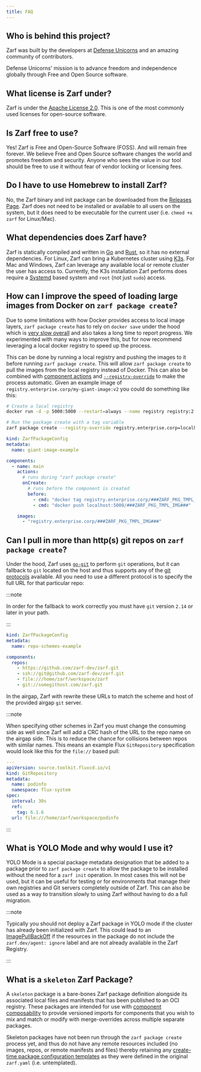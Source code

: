 ```yaml
---
title: FAQ
---
```


## Who is behind this project?

Zarf was built by the developers at [Defense Unicorns](https://www.defenseunicorns.com/) and an amazing community of contributors.

Defense Unicorns' mission is to advance freedom and independence globally through Free and Open Source software.

## What license is Zarf under?

Zarf is under the [Apache License 2.0](https://github.com/zarf-dev/zarf/blob/main/LICENSE). This is one of the most commonly used licenses for open-source software.

## Is Zarf free to use?

Yes! Zarf is Free and Open-Source Software (FOSS). And will remain free forever. We believe Free and Open Source software changes the world and promotes freedom and security. Anyone who sees the value in our tool should be free to use it without fear of vendor locking or licensing fees.

## Do I have to use Homebrew to install Zarf?

No, the Zarf binary and init package can be downloaded from the [Releases Page](https://github.com/zarf-dev/zarf/releases). Zarf does not need to be installed or available to all users on the system, but it does need to be executable for the current user (i.e. `chmod +x zarf` for Linux/Mac).

## What dependencies does Zarf have?

Zarf is statically compiled and written in [Go](https://golang.org/) and [Rust](https://www.rust-lang.org/), so it has no external dependencies. For Linux, Zarf can bring a Kubernetes cluster using [K3s](https://k3s.io/). For Mac and Windows, Zarf can leverage any available local or remote cluster the user has access to. Currently, the K3s installation Zarf performs does require a [Systemd](https://en.wikipedia.org/wiki/Systemd) based system and `root` (not just `sudo`) access.

## How can I improve the speed of loading large images from Docker on `zarf package create`?

Due to some limitations with how Docker provides access to local image layers, `zarf package create` has to rely on `docker save` under the hood which is [very slow overall](https://github.com/zarf-dev/zarf/issues/1214) and also takes a long time to report progress. We experimented with many ways to improve this, but for now recommend leveraging a local docker registry to speed up the process.

This can be done by running a local registry and pushing the images to it before running `zarf package create`. This will allow `zarf package create` to pull the images from the local registry instead of Docker. This can also be combined with [component actions](/ref/actions/) and [`--registry-override`](/commands/zarf_package_create/) to make the process automatic. Given an example image of `registry.enterprise.corp/my-giant-image:v2` you could do something like this:

```sh
# Create a local registry
docker run -d -p 5000:5000 --restart=always --name registry registry:2

# Run the package create with a tag variable
zarf package create --registry-override registry.enterprise.corp=localhost:5000 --set IMG=my-giant-image:v2
```

```yaml
kind: ZarfPackageConfig
metadata:
  name: giant-image-example

components:
  - name: main
    actions:
      # runs during "zarf package create"
      onCreate:
        # runs before the component is created
        before:
          - cmd: "docker tag registry.enterprise.corp/###ZARF_PKG_TMPL_IMG### localhost:5000/###ZARF_PKG_TMPL_IMG###"
          - cmd: "docker push localhost:5000/###ZARF_PKG_TMPL_IMG###"

    images:
      - "registry.enterprise.corp/###ZARF_PKG_TMPL_IMG###"
```

## Can I pull in more than http(s) git repos on `zarf package create`?

Under the hood, Zarf uses [`go-git`](https://github.com/go-git/go-git) to perform `git` operations, but it can fallback to `git` located on the host and thus supports any of the [git protocols](https://git-scm.com/book/en/v2/Git-on-the-Server-The-Protocols) available. All you need to use a different protocol is to specify the full URL for that particular repo:

:::note

In order for the fallback to work correctly you must have `git` version `2.14` or later in your path.

:::

```yaml
kind: ZarfPackageConfig
metadata:
  name: repo-schemes-example

components:
  repos:
    - https://github.com/zarf-dev/zarf.git
    - ssh://git@github.com/zarf-dev/zarf.git
    - file:///home/zarf/workspace/zarf
    - git://somegithost.com/zarf.git
```

In the airgap, Zarf with rewrite these URLs to match the scheme and host of the provided airgap `git` server.

:::note

When specifying other schemes in Zarf you must change the consuming side as well since Zarf will add a CRC hash of the URL to the repo name on the airgap side. This is to reduce the chance for collisions between repos with similar names. This means an example Flux `GitRepository` specification would look like this for the `file://` based pull:

```yaml
---
apiVersion: source.toolkit.fluxcd.io/v1
kind: GitRepository
metadata:
  name: podinfo
  namespace: flux-system
spec:
  interval: 30s
  ref:
    tag: 6.1.6
  url: file:///home/zarf/workspace/podinfo
```

:::

## What is YOLO Mode and why would I use it?

YOLO Mode is a special package metadata designation that be added to a package prior to `zarf package create` to allow the package to be installed without the need for a `zarf init` operation. In most cases this will not be used, but it can be useful for testing or for environments that manage their own registries and Git servers completely outside of Zarf. This can also be used as a way to transition slowly to using Zarf without having to do a full migration.

:::note

Typically you should not deploy a Zarf package in YOLO mode if the cluster has already been initialized with Zarf. This could lead to an [ImagePullBackOff](https://kubernetes.io/docs/concepts/containers/images/#imagepullbackoff) if the resources in the package do not include the `zarf.dev/agent: ignore` label and are not already available in the Zarf Registry.

:::

## What is a `skeleton` Zarf Package?

A `skeleton` package is a bare-bones Zarf package definition alongside its associated local files and manifests that has been published to an OCI registry. These packages are intended for use with [component composability](/ref/components) to provide versioned imports for components that you wish to mix and match or modify with merge-overrides across multiple separate packages.

Skeleton packages have not been run through the `zarf package create` process yet, and thus do not have any remote resources included (no images, repos, or remote manifests and files) thereby retaining any [create-time package configuration templates](/ref/values) as they were defined in the original `zarf.yaml` (i.e. untemplated).
